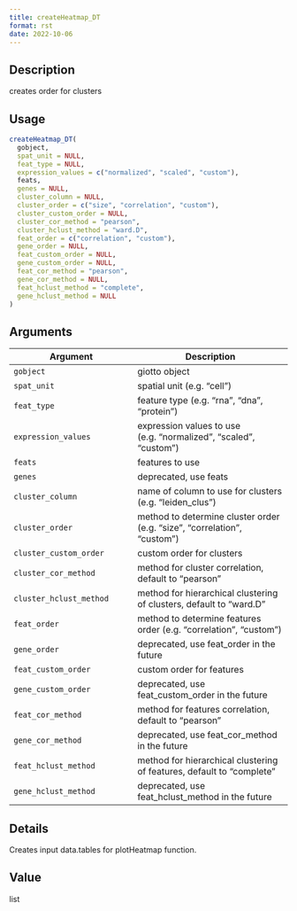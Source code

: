 ```yaml
--- 
title: createHeatmap_DT 
format: rst 
date: 2022-10-06 
--- 
```


## Description

creates order for clusters


## Usage

```r
createHeatmap_DT(
  gobject,
  spat_unit = NULL,
  feat_type = NULL,
  expression_values = c("normalized", "scaled", "custom"),
  feats,
  genes = NULL,
  cluster_column = NULL,
  cluster_order = c("size", "correlation", "custom"),
  cluster_custom_order = NULL,
  cluster_cor_method = "pearson",
  cluster_hclust_method = "ward.D",
  feat_order = c("correlation", "custom"),
  gene_order = NULL,
  feat_custom_order = NULL,
  gene_custom_order = NULL,
  feat_cor_method = "pearson",
  gene_cor_method = NULL,
  feat_hclust_method = "complete",
  gene_hclust_method = NULL
)
```


## Arguments

Argument      |Description
------------- |----------------
`gobject`     |     giotto object
`spat_unit`     |     spatial unit (e.g. "cell")
`feat_type`     |     feature type (e.g. "rna", "dna", "protein")
`expression_values`     |     expression values to use (e.g. "normalized", "scaled", "custom")
`feats`     |     features to use
`genes`     |     deprecated, use feats
`cluster_column`     |     name of column to use for clusters (e.g. "leiden_clus")
`cluster_order`     |     method to determine cluster order (e.g. "size", "correlation", "custom")
`cluster_custom_order`     |     custom order for clusters
`cluster_cor_method`     |     method for cluster correlation, default to "pearson"
`cluster_hclust_method`     |     method for hierarchical clustering of clusters, default to "ward.D"
`feat_order`     |     method to determine features order (e.g. "correlation", "custom")
`gene_order`     |     deprecated, use feat_order in the future
`feat_custom_order`     |     custom order for features
`gene_custom_order`     |     deprecated, use feat_custom_order in the future
`feat_cor_method`     |     method for features correlation, default to "pearson"
`gene_cor_method`     |     deprecated, use feat_cor_method in the future
`feat_hclust_method`     |     method for hierarchical clustering of features, default to "complete"
`gene_hclust_method`     |     deprecated, use feat_hclust_method in the future


## Details

Creates input data.tables for plotHeatmap function.


## Value

list


